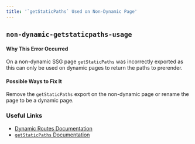 ```yaml
---
title: '`getStaticPaths` Used on Non-Dynamic Page'
---
```


## `non-dynamic-getstaticpaths-usage`

#### Why This Error Occurred

On a non-dynamic SSG page `getStaticPaths` was incorrectly exported as this can only be used on dynamic pages to return the paths to prerender.

#### Possible Ways to Fix It

Remove the `getStaticPaths` export on the non-dynamic page or rename the page to be a dynamic page.

### Useful Links

- [Dynamic Routes Documentation](/docs/routing/dynamic-routes)
- [`getStaticPaths` Documentation](/docs/routing/dynamic-routes)

